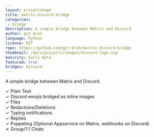 ```yaml
---
layout: projectimage
title: matrix-discord-bridge
categories:
 - bridge
description: A simple bridge between Matrix and Discord
author: git-bruh
language: Python
license: MIT
repo: https://github.com/git-bruh/matrix-discord-bridge
thumbnail: /docs/projects/images/discord-logo.svg
maturity: Early Beta
featured: true
bridges: Discord
---
```


A simple bridge between Matrix and Discord.

&#10003; Plain Text  
&#10003; Discord emojis bridged as inline images  
&#10003; Files  
&#10003; Redactions/Deletions  
&#10003; Typing notifications  
&#10003; Replies  
&#10003; Puppeting (Optional Appservice on Matrix, webhooks on Discord)  
&#10007; Group/1:1 Chats  
